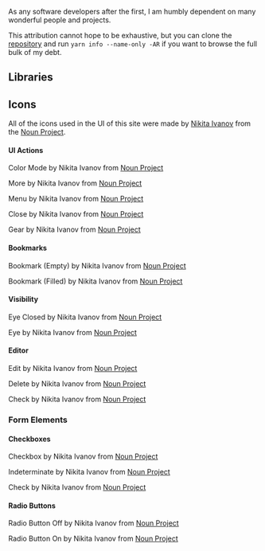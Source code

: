 As any software developers after the first, 
I am humbly dependent on many wonderful people and projects. 

This attribution cannot hope to be exhaustive, but you can clone the [repository](https://github.com/resisttheurge/generative) 
and run `yarn info --name-only -AR` if you want to browse the full bulk of my debt.

## Libraries

## Icons

All of the icons used in the UI of this site were made by [Nikita Ivanov](https://thenounproject.com/nickivanov/) from the [Noun Project](https://thenounproject.com/). 

#### UI Actions

Color Mode by Nikita Ivanov from <a href="https://thenounproject.com/browse/icons/term/color-mode/" target="_blank" title="Color Mode Icons">Noun Project</a>

More by Nikita Ivanov from <a href="https://thenounproject.com/browse/icons/term/more/" target="_blank" title="More Icons">Noun Project</a>

Menu by Nikita Ivanov from <a href="https://thenounproject.com/browse/icons/term/menu/" target="_blank" title="Menu Icons">Noun Project</a>

Close by Nikita Ivanov from <a href="https://thenounproject.com/browse/icons/term/close/" target="_blank" title="Close Icons">Noun Project</a>

Gear by Nikita Ivanov from <a href="https://thenounproject.com/browse/icons/term/gear/" target="_blank" title="Gear Icons">Noun Project</a>

#### Bookmarks

Bookmark (Empty) by Nikita Ivanov from <a href="https://thenounproject.com/browse/icons/term/bookmark/" target="_blank" title="Bookmark Icons">Noun Project</a>

Bookmark (Filled) by Nikita Ivanov from <a href="https://thenounproject.com/browse/icons/term/bookmark/" target="_blank" title="Bookmark Icons">Noun Project</a>

#### Visibility

Eye Closed by Nikita Ivanov from <a href="https://thenounproject.com/browse/icons/term/eye-closed/" target="_blank" title="Eye Closed Icons">Noun Project</a>

Eye by Nikita Ivanov from <a href="https://thenounproject.com/browse/icons/term/eye/" target="_blank" title="Eye Icons">Noun Project</a>

#### Editor

Edit by Nikita Ivanov from <a href="https://thenounproject.com/browse/icons/term/edit/" target="_blank" title="Edit Icons">Noun Project</a>

Delete by Nikita Ivanov from <a href="https://thenounproject.com/browse/icons/term/delete/" target="_blank" title="Delete Icons">Noun Project</a>

Check by Nikita Ivanov from <a href="https://thenounproject.com/browse/icons/term/check/" target="_blank" title="Check Icons">Noun Project</a>

### Form Elements

#### Checkboxes

Checkbox by Nikita Ivanov from <a href="https://thenounproject.com/browse/icons/term/checkbox/" target="_blank" title="Checkbox Icons">Noun Project</a>

Indeterminate by Nikita Ivanov from <a href="https://thenounproject.com/browse/icons/term/indeterminate/" target="_blank" title="Indeterminate Icons">Noun Project</a>

Check by Nikita Ivanov from <a href="https://thenounproject.com/browse/icons/term/check/" target="_blank" title="Check Icons">Noun Project</a>

#### Radio Buttons

Radio Button Off by Nikita Ivanov from <a href="https://thenounproject.com/browse/icons/term/radio-button-off/" target="_blank" title="Radio Button Off Icons">Noun Project</a>

Radio Button On by Nikita Ivanov from <a href="https://thenounproject.com/browse/icons/term/radio-button-on/" target="_blank" title="Radio Button On Icons">Noun Project</a>